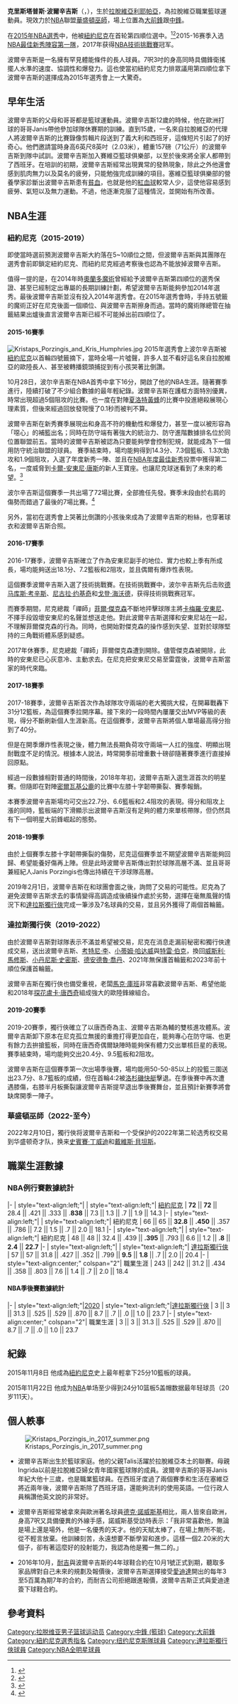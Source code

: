 {{noteTA|G1=NBA
|1=zh:波爾津吉斯; zh-hans:波尔辛吉斯; zh-hk:普辛基斯; zh-tw:波爾辛吉斯;
|2=zh-cn:克里斯塔普斯; zh-hk:基斯塔斯; zh-tw:克里斯塔普斯;
}}
{{Infobox basketball biography
| name         = 克里斯塔普斯·波爾辛吉斯<br />Kristaps Porziņģis
| image        = Kristaps Porziņģis (51923141826) (cropped).jpg
| image_size   = 200px
| caption      = 波爾辛吉斯于[[華盛頓巫師|華盛頓巫師]]
| position     = [[大前鋒|大前鋒]] / [[中鋒|中鋒]]
| height_ft    = 7
| height_in    = 3
| weight_lb   = 240
| league       = [[National_Basketball_Association|NBA]]
| team         = 華盛頓巫師
| number       = 6
| nationality  =  {{LAT}}
| birth_date   = {{birth date and age|1995|08|02}}
| birth_place  = {{LVA}}[[利耶帕亚|利耶帕亚]]
| high_school  = 
| college      = 
| draft_year   = 2015
| draft_pick   = 4
| draft_round  = 1
| draft_team   = [[纽约尼克斯|纽约尼克斯]]
| career_start = 2011
| career_end   = 
| years1         = 2011–2015
| team1          = {{link-en|塞維亞籃球俱樂部|CB Sevilla|塞維亞籃球俱樂部}}
| years2         = 2015–2019
| team2          = [[纽约尼克|纽约尼克]]
| years3         = 2019–2022
| team3          = [[達拉斯獨行俠|達拉斯獨行俠]]
| years4         = 2022–
| team4          = [[華盛頓巫師|華盛頓巫師]]
| highlights   = 
* [[NBA全明星賽|NBA全明星賽]]（{{nasg|2018}}）
* [[NBA技巧赛|NBA技術挑戰賽冠軍]]（{{nbay|2016|end}}）
* [[NBA最佳新秀陣容|NBA最佳新秀陣容第一隊]]（{{nbay|2015|end}}）
* {{link-en|歐洲盃希望之星|EuroCup Basketball Rising Star|歐洲盃希望之星}}（2015）
* 2×[[西班牙籃球甲級聯賽|ACB最佳年輕球員獎]]（{{link-en|2013–14ACB賽季|2013–14 ACB season|2014}}、{{link-en|2014–15ACB賽季|2014–15 ACB season|2015}}）
| bbr            = porzikr01
| profile        = kristaps_porzingis
}}
'''克里斯塔普斯·波爾辛吉斯'''（{{lang-lv|'''Kristaps Porziņģis'''}}，{{bd|1995年|8月2日}}），生於[[拉脫維亞|拉脫維亞]][[利耶帕亞|利耶帕亞]]，為拉脫維亞職業籃球運動員。現效力於[[NBA|NBA]]聯盟[[华盛顿奇才|華盛頓巫師]]，場上位置為[[大前鋒|大前鋒]]跟[[中鋒|中鋒]]。

在[[2015年NBA選秀|2015年NBA選秀]]中，他被[[紐約尼克|紐約尼克]]在首轮第四順位選中。<ref>{{cite web|url=http://www.nba.com/knicks/draft/no.-4-pick-knicks-select|title=With The No. 4 Pick, The Knicks Select Kristaps Porzingis|date=June 25, 2015|work=NBA.com|accessdate=June 26, 2015|archive-date=2020-09-30|archive-url=https://web.archive.org/web/20200930184734/https://www.nba.com/knicks/draft/no.-4-pick-knicks-select|dead-url=no}}</ref><ref>{{cite news|last1=Berman|first1=Marc|title=Knicks take Euro stud Kristaps Porzingis with No. 4 pick|url=http://nypost.com/2015/06/25/knicks-take-euro-stud-kristaps-porzingis-with-no-4-pick/|accessdate=26 June 2015|work=nypost.com|date=26 June 2015|archive-date=2020-11-08|archive-url=https://web.archive.org/web/20201108110245/http://nypost.com/2015/06/25/knicks-take-euro-stud-kristaps-porzingis-with-no-4-pick/|dead-url=no}}</ref>2015-16赛季入选[[NBA最佳新秀陣容|NBA最佳新秀陣容第一隊]]，2017年获得[[NBA技巧赛|NBA技術挑戰賽]]冠军。

波爾辛吉斯是一名擁有罕見體能條件的長人球員。7呎3吋的身高同時具備鋒衛搖擺人水準的速度、協調性和爆發力。這也使當初紐約尼克力排眾議用第四順位拿下波爾辛吉斯的選擇成為2015年選秀會上一大驚奇。

==早年生活==
波爾辛吉斯的父母和哥哥都是籃球運動員。波爾辛吉斯12歲的時候，他在歐洲打球的哥哥Janis帶他參加球隊休賽期的訓練。直到15歲，一名來自拉脫維亞的代理人將波爾辛吉斯的比賽錄像剪輯片段送到了義大利和西班牙，這條短片引起了{{link-en|塞維亞籃球俱樂部|CB Sevilla|塞維亞籃球俱樂部}}的好奇心。他們邀請當時身高6英尺8英吋（2.03米），體重157磅（71公斤）的波爾辛吉斯到隊中試訓。波爾辛吉斯加入賽維亞籃球俱樂部，以至於後來將全家人都帶到了西班牙。在培訓的初期，波爾辛吉斯經常出現異常的發熱現象，除此之外他還會感到肌肉無力以及莫名的疲勞，只能勉強完成訓練的項目。塞維亞籃球俱樂部的營養學家診斷出波爾辛吉斯患有[[貧血|貧血]]，也就是他的[[紅血球|紅血球]]較常人少，這使他容易感到疲勞、氣短以及無力運動。不過，他逐漸克服了這種情況，並開始有所改善。

==NBA生涯==
===紐約尼克（2015-2019）===
即使當時選前預測波爾辛吉斯大約落在5~10順位之間，但波爾辛吉斯與其團隊在選秀會前即鎖定紐約尼克、而紐約尼克經過考察後也認為不能放掉波爾辛吉斯。

值得一提的是，在2014年時[[奧蘭多魔術|奧蘭多魔術]]曾經給予波爾辛吉斯第四順位的選秀保證、甚至已經制定出專屬的長期訓練計劃，希望波爾辛吉斯能夠參加2014年選秀。最後波爾辛吉斯並沒有投入2014年選秀會。在2015年選秀會時，手持五號籤的魔術正好在尼克後面一個順位、與波爾辛吉斯擦身而過。當時的魔術隊總管在抽籤結果出爐後直言波爾辛吉斯已經不可能掉出前四順位了。

==== 2015-16賽季 ====
[[File:Kristaps_Porzingis_and_Kris_Humphries.jpg|thumb]]
2015年選秀會上波尔辛吉斯被[[紐約尼克|紐約尼克]]以首輪四號籤摘下，當時全場一片噓聲，許多人並不看好這名來自拉脫維亞的歐陸長人、甚至被轉播鏡頭捕捉到有小孩哭著比倒讚。

10月28日，波尔辛吉斯在NBA首秀中拿下16分，開啟了他的NBA生涯。隨著賽季進行，陸續打破了不少組合數據的最年輕紀錄。波爾辛吉斯在護框方面特別優異，時常出現超過5個阻攻的比賽。也一度在對陣[[夏洛特黃蜂|夏洛特黃蜂]]的比賽中投進絕殺展現心理素質，但後來經過回放發現慢了0.1秒而被判不算。

波爾辛吉斯在新秀賽季展現出和身高不符的機動性和爆發力，甚至一度以被形容為「噁心」的補籃出名；同時在防守端有著強大的統治力、防守進階數據排名位於同位置聯盟前五。當時的波爾辛吉斯被認為只要能夠學會控制犯規，就能成為下一個用防守統治聯盟的球員。
賽季結束時，場均能夠得到14.3分、7.3個籃板、1.3次助攻和1.9個阻攻，入選了年度新秀一陣、並且在[[NBA年度最佳新秀|NBA年度最佳新秀]]投票中獲得第二名，一度威脅到[[卡爾-安東尼·唐斯|卡爾-安東尼·唐斯]]的新人王寶座。也讓尼克球迷看到了未來的希望。<ref>{{cite web|url=http://www.nba.com/2016/news/05/16/karl-anthony-towns-rookie-of-the-year-2016-ap/index.html|title=Timberwolves' Towns is unanimous Kia Rookie of the Year pick|work=NBA.com|date=May 16, 2016|accessdate=May 16, 2016|archive-url=https://web.archive.org/web/20160529124947/http://www.nba.com/2016/news/05/16/karl-anthony-towns-rookie-of-the-year-2016-ap/index.html|archive-date=2016-05-29|dead-url=yes}}</ref>

波尔辛吉斯這個賽季一共出場了72場比賽，全部擔任先發。賽季末段由於右肩的傷勢而錯過了最後的7場比賽。<ref>{{cite web|last=Berman|first=Marc|url=http://nypost.com/2016/04/12/kristaps-porzingis-falling-in-line-with-knicks-plans-for-big-offseason/|title=Kristaps Porzingis falling in line with Knicks' plans for 'big offseason'|work=NYPost.com|date=April 12, 2016|accessdate=April 13, 2016|archive-date=2020-11-08|archive-url=https://web.archive.org/web/20201108105347/http://nypost.com/2016/04/12/kristaps-porzingis-falling-in-line-with-knicks-plans-for-big-offseason/|dead-url=no}}</ref>

另外，當初在選秀會上哭著比倒讚的小孩後來成為了波爾辛吉斯的粉絲，也穿著球衣和波爾辛吉斯合照。

==== 2016-17賽季 ====
2016-17賽季，波爾辛吉斯確立了作為安東尼副手的地位、實力也較上季有所成長，場均能夠送出18.1分、7.2籃板和2阻攻，並且偶爾有爆炸性表現。

這個賽季波爾辛吉斯入選了技術挑戰賽。在技術挑戰賽中，波尔辛吉斯先后击败[[德马库斯·考辛斯|德马库斯·考辛斯]]、[[尼古拉·约基奇|尼古拉·约基奇]]和[[戈登·海沃德|戈登·海沃德]]，获得技術挑戰赛冠军。

而賽季期間，尼克總裁「禪師」[[菲爾·傑克森|菲爾·傑克森]]不斷地抨擊球隊主將[[卡梅羅·安東尼|卡梅羅·安東尼]]、不擇手段毀壞安東尼的名聲並想送走他。對此波爾辛吉斯選擇和安東尼站在一起，不理解菲爾傑克森的行為。同時，也開始對傑克森的操作感到失望、並對於球隊堅持的三角戰術體系感到疑惑。

2017年休賽季，尼克總裁「禪師」菲爾傑克森遭到開除。儘管傑克森被開除，此時的安東尼已心灰意冷、主動求去。在尼克把安東尼交易至雷霆後，波爾辛吉斯當家的時代來臨。

==== 2017-18賽季 ====
2017-18賽季，波爾辛吉斯首次作為球隊攻守兩端的老大獨挑大樑，在開幕戰轟下31分12籃板，為這個賽季拉開序幕。接下來的一段時間內屢屢交出MVP等級的表現，得分不斷刷新個人生涯新高。在這個賽季，波爾辛吉斯將個人單場最高得分抬到了40分。

但是在開季爆炸性表現之後，體力無法長期負荷攻守兩端一人扛的強度、明顯出現耐戰度不足的情況。根據本人說法，時常開季前增重數十磅卻隨著賽季進行直接掉回原點。

經過一段數據相對普通的時間後，2018年年初，波爾辛吉斯入選生涯首次的明星賽。但隨即在對陣[[密爾瓦基公鹿|密爾瓦基公鹿]]的比賽中左膝十字韌帶撕裂、賽季報銷。

本賽季波爾辛吉斯場均可交出22.7分、6.6籃板和2.4阻攻的表現。得分和阻攻上漲的同時，籃板端的下滑顯示出波爾辛吉斯沒有足夠的體力來單核帶隊，但仍然具有下一個明星大前鋒崛起的態勢。

==== 2018-19賽季 ====
由於上個賽季左膝十字韌帶撕裂的傷勢，尼克這個賽季並不期望波爾辛吉斯能夠回歸、希望能養好傷再上陣。但是此時波爾辛吉斯傳出對於球隊高層不滿、並且哥哥兼經紀人Janis Porzingis也傳出持續在干涉球隊高層。

2019年2月1日，波爾辛吉斯在和球團會面之後，詢問了交易的可能性。尼克為了避免波爾辛吉斯求去的事情變得高調造成後續操作處於劣勢，選擇在毫無風聲的情況下和[[達拉斯獨行俠|達拉斯獨行俠]]完成一筆涉及7名球員的交易，並且另外獲得了兩個首輪籤。

===達拉斯獨行俠（2019-2022）===
由於波爾辛吉斯對球隊表示不滿並希望被交易，尼克在消息走漏前秘密和獨行俠達成交易，送出波爾辛吉斯、[[考特尼·李|考特尼·李]]、[[小蒂姆·哈达威|小蒂姆·哈达威]]與[[特雷·伯克|特雷·伯克]]，換回[[威斯利·馬修斯|威斯利·馬修斯]]、[[小丹尼斯·史密斯|小丹尼斯·史密斯]]、[[德安德魯·喬丹|德安德魯·喬丹]]、2021年無保護首輪籤和2023年前十順位保護首輪籤。

波爾辛吉斯在獨行俠也備受重視，老闆[[馬克·庫班|馬克·庫班]]非常喜歡波爾辛吉斯、希望他能和2018年[[探花|探花]][[盧卡·唐西奇|盧卡·唐西奇]]組成強大的歐陸鋒線組合。

==== 2019-20賽季 ====
2019-20賽季，獨行俠確立了以唐西奇為主、波爾辛吉斯為輔的雙核進攻體系。波爾辛吉斯卸下原本在尼克孤立無援的重擔打得更加自在，能夠專心在防守端、也更有餘力去拚搶籃板，同時在唐西奇偶爾缺陣時能夠保有體力交出單核巨星的表現。賽季結束時，場均能夠交出20.4分、9.5籃板和2阻攻。

波爾辛吉斯在這個賽季第一次出場季後賽，場均能用50-50-85以上的投籃三圍送出23.7分、8.7籃板的成績，但在首輪4:2被[[洛杉磯快艇|洛杉磯快艇]]擊退。在季後賽中再次遭遇膝傷，右膝半月板撕裂讓波爾辛吉斯提早退出季後賽舞台，並且預計新賽季將會缺席開季一陣子。

===華盛頓巫師（2022-至今）===
2022年2月10日，獨行俠将波爾辛吉斯和一个受保护的2022年第二轮选秀权交易到华盛顿奇才队，换来[[史賓賽·丁威迪|史賓賽·丁威迪]]和[[戴維斯·貝坦斯|戴維斯·貝坦斯]]。

==職業生涯數據==
{{NBA player statistics legend}}

===NBA例行賽數據統計===
{{NBA player statistics start}}
|-
| style="text-align:left;"| {{nbay|2015}}
| style="text-align:left;"| [[紐約尼克|紐約尼克]]
| '''72''' || '''72''' || 28.4 || .421 || .333 || .'''838''' || 7.3 || 1.3 || .7 || 1.9 || 14.3
|-
| style="text-align:left;"| {{nbay|2016}}
| style="text-align:left;"| 紐約尼克
| 66 || 65 || '''32.8''' || '''.450''' || .357 || .786 || 7.2 || 1.5 || .7 || 2.0 || 18.1
|-
| style="text-align:left;"| {{nbay|2017}}
| style="text-align:left;"| 紐約尼克
| 48 || 48 || 32.4 || .439 || '''.395''' || .793 || 6.6 || 1.2 || '''.8''' || '''2.4''' || '''22.7'''
|-
| style="text-align:left;"| {{nbay|2019}}
| style="text-align:left;"| [[達拉斯獨行俠|達拉斯獨行俠]]
| 57 || 57 || 31.8 || .427 || .352 || .799 || '''9.5''' || '''1.8''' || .7 || 2.0 || 20.4
|-
| style="text-align:center;" colspan="2"| 職業生涯
| 243 || 242 || 31.2 || .434 || .358 || .803 || 7.6 || 1.4 || .7 || 2.0 || 18.4
{{S-end}}

====NBA季後賽數據統計====
{{NBA player statistics start}}
|-
| style="text-align:left;"|[[2020年NBA季後賽|2020]]
| style="text-align:left;"|[[達拉斯獨行俠|達拉斯獨行俠]]
| 3 || 3 || 31.3 || .525 || .529 || .870 || 8.7 || .7 || .0 || 1.0 || 23.7
|-
| style="text-align:center;" colspan="2"| 職業生涯
| 3 || 3 || 31.3 || .525 || .529 || .870 || 8.7 || .7 || .0 || 1.0 || 23.7
{{S-end}}

==紀錄==
2015年11月8日 他成為[[紐約尼克|紐約尼克]]史上最年輕拿下25分10籃板的球員。

2015年11月22日 他成为[[NBA|NBA]]单场至少得到24分10篮板5盖帽数据最年轻球员（20岁111天）。

==個人軼事==
[[File:Kristaps_Porzingis_in_2017_summer.png|thumb]]
* 波爾辛吉斯出生於籃球家庭。他的父親Talis活躍於拉脫維亞本土的聯賽。母親Ingrida以前是拉脫維亞婦女青年國家籃球隊的成員。波爾辛吉斯的哥哥Janis年紀大他十三歲，也是職業籃球員。在西班牙度過了兩個賽季和生活在塞維亞將近兩年後，波爾辛吉斯除了西班牙語，還能夠流利的使用英語。一位行政人員稱讚他英文說的非常好。

* 波爾辛吉斯經常被拿來與歐洲著名球員[[德克·諾威斯基|德克·諾威斯基]]相比，兩人皆來自歐洲，身高7呎又具備優異的外線手感，諾威斯基受訪時表示：「我非常喜歡他，無論是場上還是場外，他是一名優秀的天才。他的天賦太棒了，在場上無所不能，從不輕言放棄。他訓練刻苦，永遠想要不斷學習和進步。這樣一個2.20米的大個子，卻有著這麼好的投射能力，我認為他是獨一無二的。」

* 2016年10月，[[耐吉|耐吉]]與波爾辛吉斯的4年球鞋合約在10月1號正式到期，聽取多家品牌對自己未來的規劃及報價後，波爾辛吉斯選擇接受[[愛迪達|愛迪達]]開出的每年3至5百萬為期7年的合約，而耐吉公司拒絕跟進報價，波爾辛吉斯正式與愛迪達簽下球鞋合約。

==參考資料==
{{reflist}}

{{华盛顿奇才现时球员名单}}
{{Skills Challenge Winners}}
{{2015 NBA Draft}}
{{欧洲杯明日之星}}

{{Authority control}}
{{DEFAULTSORT:Porziņģis, Kristaps}}
[[Category:拉脱维亚男子篮球运动员|Category:拉脱维亚男子篮球运动员]]
[[Category:中鋒_(籃球)|Category:中鋒 (籃球)]]
[[Category:大前鋒|Category:大前鋒]]
[[Category:紐約尼克選秀指名|Category:紐約尼克選秀指名]]
[[Category:纽约尼克斯隊球員|Category:纽约尼克斯隊球員]]
[[Category:達拉斯獨行俠球員|Category:達拉斯獨行俠球員]]
[[Category:NBA全明星球員|Category:NBA全明星球員]]